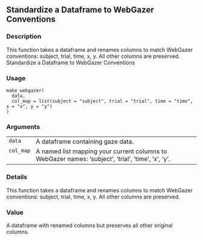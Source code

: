 
## Standardize a Dataframe to WebGazer Conventions {.unnumbered}


### Description

This function takes a dataframe and renames columns to match WebGazer conventions:
subject, trial, time, x, y. All other columns are preserved.
Standardize a Dataframe to WebGazer Conventions



### Usage

<pre><code class='language-R'>make_webgazer(
  data,
  col_map = list(subject = "subject", trial = "trial", time = "time", x = "x", y = "y")
)
</code></pre>


### Arguments

<table role = "presentation">
<tr><td style = "white-space: nowrap; font-family: monospace; vertical-align: top"><code id="data">data</code></td>
<td>
A dataframe containing gaze data.
</td></tr>
<tr><td style = "white-space: nowrap; font-family: monospace; vertical-align: top"><code id="col_map">col_map</code></td>
<td>
A named list mapping your current columns to WebGazer names: 'subject', 'trial', 'time', 'x', 'y'.
</td></tr>
</table>


### Details

This function takes a dataframe and renames columns to match WebGazer conventions:
subject, trial, time, x, y. All other columns are preserved.



### Value

A dataframe with renamed columns but preserves all other original columns.


